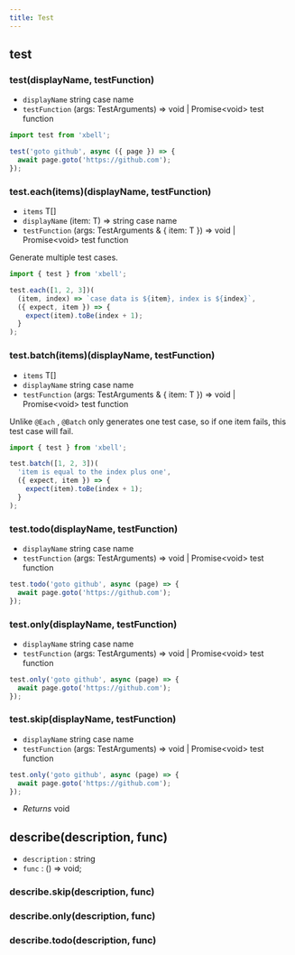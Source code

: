 ```yaml
---
title: Test
---
```


## test

### test(displayName, testFunction)
- `displayName` <type>string</type> case name
- `testFunction` <type>(args: TestArguments) => void | Promise&lt;void&gt; </type> test function

```typescript
import test from 'xbell';

test('goto github', async ({ page }) => {
  await page.goto('https://github.com');
});
```

### test.each(items)(displayName, testFunction)
- `items` <type>T[]</type>
- `displayName` <type>(item: T) => string</type> case name
- `testFunction` <type>(args: TestArguments & { item: T }) => void | Promise&lt;void&gt; </type> test function

Generate multiple test cases.

```typescript
import { test } from 'xbell';

test.each([1, 2, 3])(
  (item, index) => `case data is ${item}, index is ${index}`,
  ({ expect, item }) => {
    expect(item).toBe(index + 1);
  }
);
```

### test.batch(items)(displayName, testFunction)
- `items` <type>T[]</type>
- `displayName` <type>string</type> case name
- `testFunction` <type>(args: TestArguments & { item: T }) => void | Promise&lt;void&gt; </type> test function

Unlike `@Each` ,  `@Batch` only generates one test case, so if one item fails, this test case will fail.

```typescript
import { test } from 'xbell';

test.batch([1, 2, 3])(
  'item is equal to the index plus one',
  ({ expect, item }) => {
    expect(item).toBe(index + 1);
  }
);
```

### test.todo(displayName, testFunction)
- `displayName` <type>string</type> case name
- `testFunction` <type>(args: TestArguments) => void | Promise&lt;void&gt; </type> test function

```typescript
test.todo('goto github', async (page) => {
  await page.goto('https://github.com');
});
```

### test.only(displayName, testFunction)
- `displayName` <type>string</type> case name
- `testFunction` <type>(args: TestArguments) => void | Promise&lt;void&gt; </type> test function

```typescript
test.only('goto github', async (page) => {
  await page.goto('https://github.com');
});
```

### test.skip(displayName, testFunction)
- `displayName` <type>string</type> case name
- `testFunction` <type>(args: TestArguments) => void | Promise&lt;void&gt; </type> test function

```typescript
test.only('goto github', async (page) => {
  await page.goto('https://github.com');
});
```

- *Returns* <type>void</type>

## describe(description, func)

- `description` : <type>string</type>
- `func` : <type>() => void;</type>


### describe.skip(description, func)

### describe.only(description, func)

### describe.todo(description, func)
